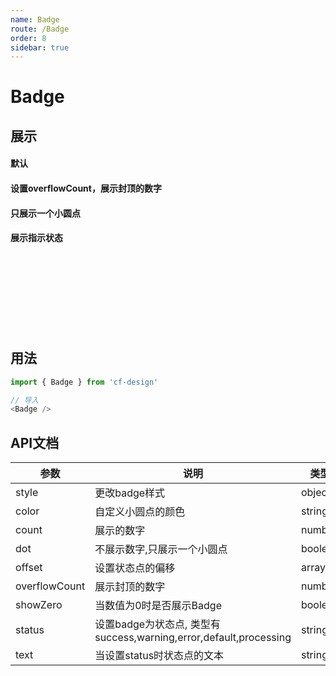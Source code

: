 ```yaml
---
name: Badge
route: /Badge
order: 8
sidebar: true
---
```



# Badge

## 展示
#### 默认
<Playground>
    <Badge text="react" count={99} />
</Playground>

#### 设置overflowCount，展示封顶的数字
<Playground>
    <Badge text="react" count={199} overflowCount={99} />
</Playground>

#### 只展示一个小圆点
<Playground>
    <Badge text="react" dot count={1} />
</Playground>

#### 展示指示状态
<Playground>
    <Badge status="success" />
    <Badge status="warning" />
    <Badge status="error" />
    <Badge status="processing" />
    <Badge status="default" />
     <br /><br />
    <Badge status="success" text="成功"></Badge><br />
    <Badge status="error" text="错误"></Badge><br />
    <Badge status="processing" text="进行中"></Badge><br />
    <Badge status="warning" text="警告"></Badge><br />
    <Badge status="default" text="默认"></Badge><br />
</Playground>


## 用法

``` js
import { Badge } from 'cf-design'

// 导入
<Badge />
```


## API文档
|  参数  |  说明  |  类型  |  默认值  |
|  ---   |  ---  |  ---  |  ---  |
|  style |  更改badge样式  |  object  |  |
|  color |  自定义小圆点的颜色  |  string  |  'red'  |
|  count |  展示的数字  |  number  |  0  |
|  dot |  不展示数字,只展示一个小圆点  |  boolean  |  false  |
|  offset |  设置状态点的偏移  |  array  |    |
|  overflowCount |  展示封顶的数字  |  number  |    |
|  showZero |  当数值为0时是否展示Badge  |  boolean  |  false  |
|  status |  设置badge为状态点, 类型有success,warning,error,default,processing  |  string  |  'default'  |
|  text |  当设置status时状态点的文本  |  string  |    |